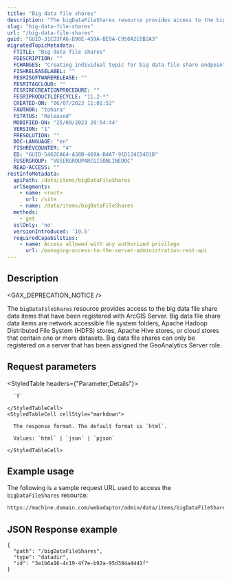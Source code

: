 ```yaml
---
title: "Big data file shares"
description: "The bigDataFileShares resource provides access to the big data file share data items that have been registered with ArcGIS Server."
slug: "big-data-file-shares"
url: "/big-data-file-shares"
guid: "GUID-31CD3FA6-B98E-459A-BE9A-C950A2C8B2A3"
migratedTopicMetadata:
  FTITLE: "Big data file shares"
  FDESCRIPTION: ""
  FCHANGES: "Creating individual topic for big data file share endpoint"
  FISHRELEASELABEL: ""
  FESRISOFTWARERELEASE: ""
  FESRITAGCLOUD: ""
  FESRIRECREATIONPROCEDURE: ""
  FESRIPRODUCTLIFECYCLE: "11.2-*"
  CREATED-ON: "06/07/2023 11:01:52"
  FAUTHOR: "tohara"
  FSTATUS: "Released"
  MODIFIED-ON: "25/09/2023 20:54:44"
  VERSION: "1"
  FRESOLUTION: ""
  DOC-LANGUAGE: "en"
  FISHREVCOUNTER: "4"
  ED: "GUID-5462CA64-A38B-469A-B4A7-91D124CD4D1B"
  FUSERGROUP: "VUSERGROUPARCGISONLINEDOC"
  READ-ACCESS: ""
restInfoMetadata:
  apiPath: /data/items/bigDataFileShares
  urlSegments:
    - name: <root>
      url: /site
    - name: /data/items/bigDataFileShares
  methods:
    - get
  sslOnly: 'no'
  versionIntroduced: '10.5'
  requiredCapabilities:
    - name: Access allowed with any authorized privilege
      url: /managing-access-to-the-server-administration-rest-api
---
```


## Description

<GAX_DEPRECATION_NOTICE />

The `bigDataFileShares` resource provides access to the big data file share data items that have been registered with ArcGIS Server. Big data file share data items are network accessible file system folders, Apache Hadoop Distributed File System (HDFS) stores, Apache Hive stores, or cloud stores that contain one or more datasets. Big data file shares can only be registered on a server that has been assigned the GeoAnalytics Server role.

##  Request parameters

<StyledTable headers={"Parameter,Details"}>
  <StyledTableRow>
    <StyledTableCell cellStyle="markdown">

      `f` 

    </StyledTableCell>
    <StyledTableCell cellStyle="markdown">

      The response format. The default format is `html`.

      Values: `html` | `json` | `pjson`

    </StyledTableCell>
  </StyledTableRow>
</StyledTable>


## Example usage

The following is a sample request URL used to access the `bigDataFileShares` resource:

```markdown
https://machine.domain.com/webadaptor/admin/data/items/bigDataFileShares?f=pjson
```

## JSON Response example

```other
{
  "path": "/bigDataFileShares",
  "type": "datadir",
  "id": "3e1b6a16-4c19-4f7e-b92a-95d384a4441f"
}
```